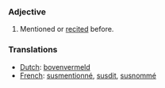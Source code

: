 ===Adjective===
#Mentioned or [[recited]] before.

===Translations===

*[[Dutch]]: [[bovenvermeld]]
*[[French]]: [[susmentionné]], [[susdit]], [[susnommé]]